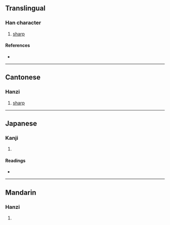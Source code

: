 {{character info/new}}
==Translingual==

===Han character===
{{Han char|rn=46|rad=山|as=03|sn=6|four=27720|canj=USHI,XUSHI|ids=⿰山刃}}

# {{qualifier|Cantonese}} [[sharp]]

====References====
* {{Han ref|kx=0307.190|dkj=07894|hdz=10762.040|uh=5C7B|ud=23675|bh=C9D8|bd=51672}}

----

==Cantonese==

===Hanzi===
{{yue-hanzi|jyut=[[jan6]]|y=yan6}}

# [[sharp]]

----

==Japanese==

===Kanji===
{{ja-kanji|grade=|rs=山03}}

# {{defn|lang=ja|sort=山03}}

====Readings====
* {{ja-readings|on=[[じん]] (jin), [[にん]] (nin)|kun=}}

----

==Mandarin==

===Hanzi===
{{cmn-hanzi|pin=[[rèn]] ([[ren4]])|wg=jen<sup>4</sup>}}

# {{defn|lang=cmn|sort=山03}}